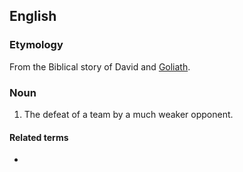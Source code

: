 ==English==

===Etymology===
From the Biblical story of David and [[Goliath]].

===Noun===
{{en-noun}}

# {{label|en|sports}} The defeat of a team by a much weaker opponent.

====Related terms====
* {{l|en|giant-killer}}